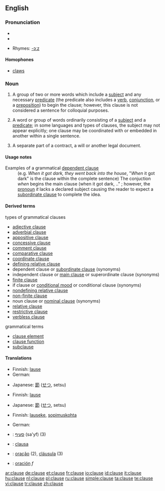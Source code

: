 ==English==

===Pronunciation===
* {{IPA|/klɔːz/}}
* {{audio|en-us-clause.ogg|Audio (US)}}

* Rhymes: [[Rhymes:English:-ɔːz|-ɔːz]]

====Homophones====
* [[claws]]

===Noun===
{{en-noun}}

# {{informal}} A group of two or more words which include a [[subject]] and any necessary [[predicate]] (the predicate also includes a [[verb]], [[conjunction]], or a [[preposition]]) to begin the clause; however, this clause is not considered a sentence for colloquial purposes.
# {{grammar}} A word or group of words ordinarily consisting of a [[subject]] and a [[predicate]]; in some languages and  types of clauses, the subject may not appear explicitly; one clause may be coordinated with or embedded in another within a single sentence.
# {{law}} A separate part of a contract, a will or another legal document.

====Usage notes====
; Examples of a grammatical [[dependent clause]]
: (e.g. ''When it got dark, they went back into the house'', "''When'' it got dark" is the clause within the complete sentence) The conjuction ''when'' begins the main clause (when it got dark, .." ; however, the [[pronoun]] ''it'' lacks a declared subject causing the reader to expect a [[subordinate clause]] to complete the idea.

====Derived terms====
;types of grammatical clauses
* [[adjective clause]]
* [[adverbial clause]]
* [[appositive clause]]
* [[concessive clause]]
* [[comment clause]]
* [[comparative clause]]
* [[coordinate clause]]
* [[defining relative clause]]
* dependent clause or [[subordinate clause]] (synonyms)
* independent clause or [[main clause]] or superordinate clause (synonyms)
* [[finite clause]]
* if clause or [[conditional mood]] or conditional clause (synonyms)
* [[nondefining relative clause]]
* [[non-finite clause]]
* noun clause or [[nominal clause]] (synonyms)
* [[relative clause]]
* [[restrictive clause]]
* [[verbless clause]]

;grammatical terms
* [[clause element]]
* [[clause function]]
* [[subclause]]

====Translations====
{{trans-top|(colloquial) a group of two or more words which include a subject and any necessary predicate}}
* Finnish: [[lause]]
* German: {{t+|de|Nebensatz|m}}
{{trans-mid}}
* Japanese: [[節]] ([[せつ]], setsu)
{{trans-bottom}}

{{trans-top|(grammar) a word or group of words ordinarily consisting of a subject and a predicate}}
* Finnish: [[lause]]
{{trans-mid}}
* Japanese: [[節]] ([[せつ]], setsu)
{{trans-bottom}}

{{trans-top|a separate part of a contract}}
* Finnish: [[lauseke]], [[sopimuskohta]]
{{trans-mid}}
* German: {{t+|de|Klausel|f}}
{{trans-bottom}}

{{checktrans}}
{{trans-top|Translations to be categorized}}
* {{ttbc|Hebrew}}: [[סעיף]] (sa'yf) {{m}} (3)
* {{ttbc|Interlingua}}: [[clausa]]
{{trans-mid}}
* {{ttbc|Portuguese}}: [[oração]] {{f}} (2), [[cláusula]] {{f}} (3)
* {{ttbc|Spanish}}: [[oración]] ''f''
{{trans-bottom}}

[[ar:clause]]
[[de:clause]]
[[et:clause]]
[[fr:clause]]
[[io:clause]]
[[id:clause]]
[[it:clause]]
[[hu:clause]]
[[nl:clause]]
[[pl:clause]]
[[ru:clause]]
[[simple:clause]]
[[ta:clause]]
[[te:clause]]
[[vi:clause]]
[[tr:clause]]
[[zh:clause]]